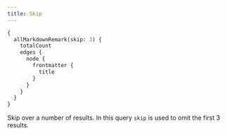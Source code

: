 ```yaml
---
title: Skip
---
```


```graphql preview
{
  allMarkdownRemark(skip: 3) {
    totalCount
    edges {
      node {
        frontmatter {
          title
        }
      }
    }
  }
}
```

Skip over a number of results. In this query `skip` is used to omit the first 3 results.

